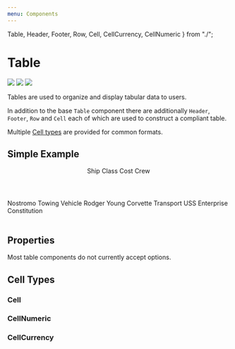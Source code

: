 ```yaml
---
menu: Components
---
```


  Table,
  Header,
  Footer,
  Row,
  Cell,
  CellCurrency,
  CellNumeric
} from "./";

# Table

![](https://img.shields.io/badge/Stage-Pre--Release-EF5733.svg)
![](https://img.shields.io/badge/Responsive-✕-EF5733.svg)
![](https://img.shields.io/badge/Accessibility-✕-EF5733.svg)

Tables are used to organize and display tabular data to users.

In addition to the base `Table` component there are additionally `Header`,
`Footer`, `Row` and `Cell` each of which are used to construct a compliant
table.

Multiple [Cell types](#cell-types) are provided for common formats.

## Simple Example

<Playground>
  <Table>
    <Header>
      <Cell>Ship</Cell>
      <Cell>Class</Cell>
      <Cell>Cost</Cell>
      <Cell>Crew</Cell>
    </Header>
    <Row>
      <Cell>Nostromo</Cell>
      <Cell>Towing Vehicle</Cell>
      <CellCurrency value={42000000} />
      <CellNumeric value={7} />
    </Row>
    <Row>
      <Cell>Rodger Young</Cell>
      <Cell>Corvette Transport</Cell>
      <Cell />
      <CellNumeric value={200} />
    </Row>
    <Row>
      <Cell>USS Enterprise</Cell>
      <Cell>Constitution</Cell>
      <Cell />
      <CellNumeric value={205} />
    </Row>
    <Footer>
      <Cell />
      <Cell />
      <Cell />
      <CellNumeric value={412} />
    </Footer>
  </Table>
</Playground>

## Properties

Most table components do not currently accept options.

## Cell Types

### Cell

<Props of={Cell} />

### CellNumeric

<Props of={CellNumeric} />

### CellCurrency

<Props of={CellCurrency} />
